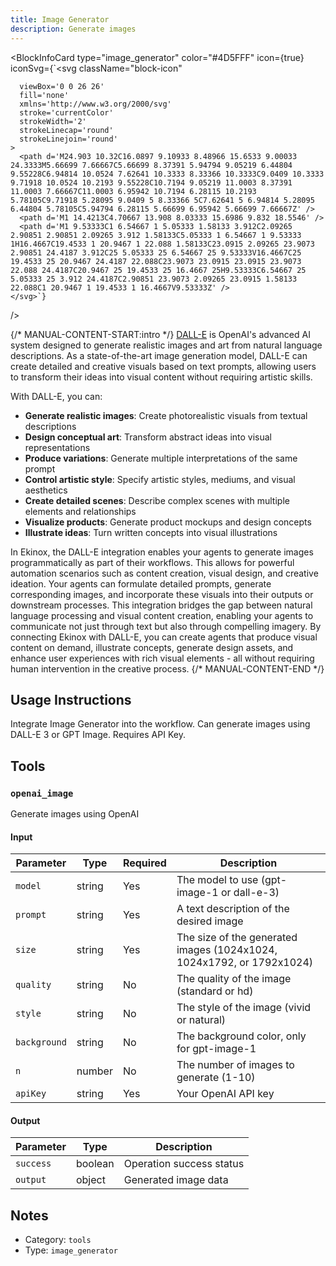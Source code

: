 ```yaml
---
title: Image Generator
description: Generate images
---
```



<BlockInfoCard 
  type="image_generator"
  color="#4D5FFF"
  icon={true}
  iconSvg={`<svg className="block-icon"
      
      
      
      viewBox='0 0 26 26'
      fill='none'
      xmlns='http://www.w3.org/2000/svg'
      stroke='currentColor'
      strokeWidth='2'
      strokeLinecap='round'
      strokeLinejoin='round'
    >
      <path d='M24.903 10.32C16.0897 9.10933 8.48966 15.6533 9.00033 24.3333M5.66699 7.66667C5.66699 8.37391 5.94794 9.05219 6.44804 9.55228C6.94814 10.0524 7.62641 10.3333 8.33366 10.3333C9.0409 10.3333 9.71918 10.0524 10.2193 9.55228C10.7194 9.05219 11.0003 8.37391 11.0003 7.66667C11.0003 6.95942 10.7194 6.28115 10.2193 5.78105C9.71918 5.28095 9.0409 5 8.33366 5C7.62641 5 6.94814 5.28095 6.44804 5.78105C5.94794 6.28115 5.66699 6.95942 5.66699 7.66667Z' />
      <path d='M1 14.4213C4.70667 13.908 8.03333 15.6986 9.832 18.5546' />
      <path d='M1 9.53333C1 6.54667 1 5.05333 1.58133 3.912C2.09265 2.90851 2.90851 2.09265 3.912 1.58133C5.05333 1 6.54667 1 9.53333 1H16.4667C19.4533 1 20.9467 1 22.088 1.58133C23.0915 2.09265 23.9073 2.90851 24.4187 3.912C25 5.05333 25 6.54667 25 9.53333V16.4667C25 19.4533 25 20.9467 24.4187 22.088C23.9073 23.0915 23.0915 23.9073 22.088 24.4187C20.9467 25 19.4533 25 16.4667 25H9.53333C6.54667 25 5.05333 25 3.912 24.4187C2.90851 23.9073 2.09265 23.0915 1.58133 22.088C1 20.9467 1 19.4533 1 16.4667V9.53333Z' />
    </svg>`}
/>

{/* MANUAL-CONTENT-START:intro */}
[DALL-E](https://openai.com/dall-e-3) is OpenAI's advanced AI system designed to generate realistic images and art from natural language descriptions. As a state-of-the-art image generation model, DALL-E can create detailed and creative visuals based on text prompts, allowing users to transform their ideas into visual content without requiring artistic skills.

With DALL-E, you can:

- **Generate realistic images**: Create photorealistic visuals from textual descriptions
- **Design conceptual art**: Transform abstract ideas into visual representations
- **Produce variations**: Generate multiple interpretations of the same prompt
- **Control artistic style**: Specify artistic styles, mediums, and visual aesthetics
- **Create detailed scenes**: Describe complex scenes with multiple elements and relationships
- **Visualize products**: Generate product mockups and design concepts
- **Illustrate ideas**: Turn written concepts into visual illustrations

In Ekinox, the DALL-E integration enables your agents to generate images programmatically as part of their workflows. This allows for powerful automation scenarios such as content creation, visual design, and creative ideation. Your agents can formulate detailed prompts, generate corresponding images, and incorporate these visuals into their outputs or downstream processes. This integration bridges the gap between natural language processing and visual content creation, enabling your agents to communicate not just through text but also through compelling imagery. By connecting Ekinox with DALL-E, you can create agents that produce visual content on demand, illustrate concepts, generate design assets, and enhance user experiences with rich visual elements - all without requiring human intervention in the creative process.
{/* MANUAL-CONTENT-END */}


## Usage Instructions

Integrate Image Generator into the workflow. Can generate images using DALL-E 3 or GPT Image. Requires API Key.



## Tools

### `openai_image`

Generate images using OpenAI

#### Input

| Parameter | Type | Required | Description |
| --------- | ---- | -------- | ----------- |
| `model` | string | Yes | The model to use \(gpt-image-1 or dall-e-3\) |
| `prompt` | string | Yes | A text description of the desired image |
| `size` | string | Yes | The size of the generated images \(1024x1024, 1024x1792, or 1792x1024\) |
| `quality` | string | No | The quality of the image \(standard or hd\) |
| `style` | string | No | The style of the image \(vivid or natural\) |
| `background` | string | No | The background color, only for gpt-image-1 |
| `n` | number | No | The number of images to generate \(1-10\) |
| `apiKey` | string | Yes | Your OpenAI API key |

#### Output

| Parameter | Type | Description |
| --------- | ---- | ----------- |
| `success` | boolean | Operation success status |
| `output` | object | Generated image data |



## Notes

- Category: `tools`
- Type: `image_generator`
